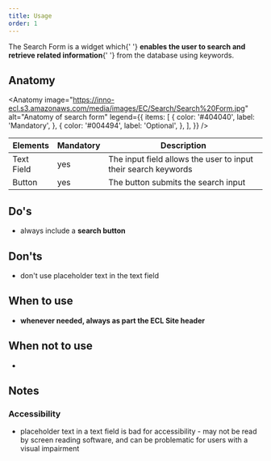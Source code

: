```yaml
---
title: Usage
order: 1
---
```



<Paragraph size="lead">
  The Search Form is a widget which{' '}
  <strong>enables the user to search and retrieve related information</strong>{' '}
  from the database using keywords.
</Paragraph>

## Anatomy

<Anatomy
  image="https://inno-ecl.s3.amazonaws.com/media/images/EC/Search/Search%20Form.jpg"
  alt="Anatomy of search form"
  legend={{
    items: [
      {
        color: '#404040',
        label: 'Mandatory',
      },
      {
        color: '#004494',
        label: 'Optional',
      },
    ],
  }}
/>

| Elements   | Mandatory | Description                                                    |
| ---------- | --------- | -------------------------------------------------------------- |
| Text Field | yes       | The input field allows the user to input their search keywords |
| Button     | yes       | The button submits the search input                            |

## Do's

- always include a **search button**

## Don'ts

- don't use placeholder text in the text field

## When to use

- **whenever needed, always as part the ECL Site header**

## When not to use

-

## Notes

### Accessibility

- placeholder text in a text field is bad for accessibility - may not be read by screen reading software, and can be problematic for users with a visual impairment

